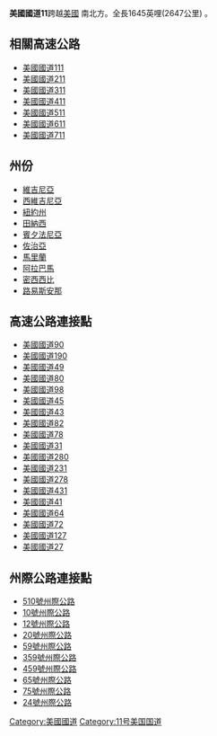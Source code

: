 '''美國國道11'''跨越[[美國|美國]] 南北方。全長1645英哩(2647公里) 。 

==相關高速公路== 
*[[美國國道111|美國國道111]]
*[[美國國道211|美國國道211]] 
*[[美國國道311|美國國道311]]
*[[美國國道411|美國國道411]]
*[[美國國道511|美國國道511]]
*[[美國國道611|美國國道611]]
*[[美國國道711|美國國道711]]

==州份==
*[[維吉尼亞|維吉尼亞]]
*[[西維吉尼亞|西維吉尼亞]]
*[[紐約州|紐約州]]
*[[田納西|田納西]]
*[[賓夕法尼亞|賓夕法尼亞]]
*[[佐治亞|佐治亞]]
*[[馬里蘭|馬里蘭]]
*[[阿拉巴馬|阿拉巴馬]]
*[[密西西比|密西西比]]
*[[路易斯安那|路易斯安那]]

==高速公路連接點 == 
*[[美國國道90|美國國道90]]
*[[美國國道190|美國國道190]]
*[[美國國道49|美國國道49]]
*[[美國國道80|美國國道80]]
*[[美國國道98|美國國道98]] 
*[[美國國道45|美國國道45]]
*[[美國國道43|美國國道43]]
*[[美國國道82|美國國道82]]
*[[美國國道78|美國國道78]]
*[[美國國道31|美國國道31]]
*[[美國國道280|美國國道280]]
*[[美國國道231|美國國道231]]
*[[美國國道278|美國國道278]]
*[[美國國道431|美國國道431]]
*[[美國國道41|美國國道41]]
*[[美國國道64|美國國道64]]
*[[美國國道72|美國國道72]]
*[[美國國道127|美國國道127]]
*[[美國國道27|美國國道27]]

==州際公路連接點 == 
*[[510號州際公路|510號州際公路]]
*[[10號州際公路|10號州際公路]]
*[[12號州際公路|12號州際公路]]
*[[20號州際公路|20號州際公路]]
*[[59號州際公路|59號州際公路]]
*[[359號州際公路|359號州際公路]]
*[[459號州際公路|459號州際公路]]
*[[65號州際公路|65號州際公路]]
*[[75號州際公路|75號州際公路]]
*[[24號州際公路|24號州際公路]]

{{道路小作品}}
{{美国国道}}

[[Category:美國國道|Category:美國國道]]
[[Category:11号美国国道|Category:11号美国国道]]